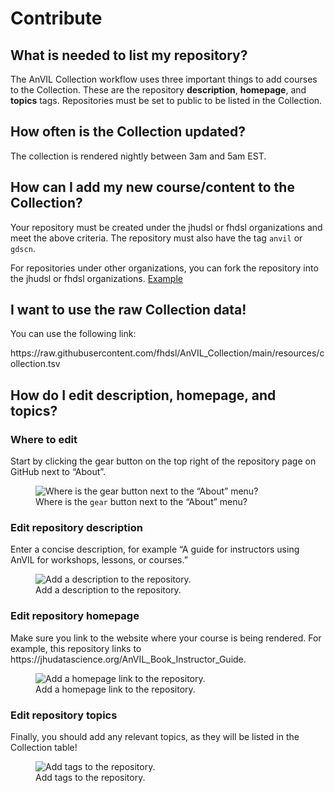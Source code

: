 
# Contribute {-}

## What is needed to list my repository?

The AnVIL Collection workflow uses three important things to add courses to the Collection. These are the repository **description**, **homepage**, and **topics** tags. Repositories must be set to public to be listed in the Collection.

## How often is the Collection updated?

The collection is rendered nightly between 3am and 5am EST.

## How can I add my new course/content to the Collection?

Your repository must be created under the jhudsl or fhdsl organizations and meet the above criteria. The repository must also have the tag `anvil` or `gdscn`.

For repositories under other organizations, you can fork the repository into the jhudsl or fhdsl organizations. [Example](https://github.com/fhdsl/Data-Wrangling)

## I want to use the raw Collection data!

You can use the following link:

https://raw.githubusercontent.com/fhdsl/AnVIL_Collection/main/resources/collection.tsv

## How do I edit **description**, **homepage**, and **topics**?

### Where to edit

Start by clicking the gear button on the top right of the repository page on GitHub next to "About".

![Where is the `gear` button next to the "About" menu?](https://raw.githubusercontent.com/jhudsl/AnVIL_Template/main/resources/screenshots/repo-about.png)

### Edit repository description

Enter a concise description, for example "A guide for instructors using AnVIL for workshops, lessons, or courses."

![Add a description to the repository.](https://raw.githubusercontent.com/jhudsl/AnVIL_Template/main/resources/screenshots/repo-description.png)

### Edit repository homepage

Make sure you link to the website where your course is being rendered. For example, this repository links to https://jhudatascience.org/AnVIL_Book_Instructor_Guide.

![Add a homepage link to the repository.](https://raw.githubusercontent.com/jhudsl/AnVIL_Template/main/resources/screenshots/repo-homepage.png)

### Edit repository topics

Finally, you should add any relevant topics, as they will be listed in the Collection table!

![Add tags to the repository.](https://raw.githubusercontent.com/jhudsl/AnVIL_Template/main/resources/screenshots/repo-tags.png)
